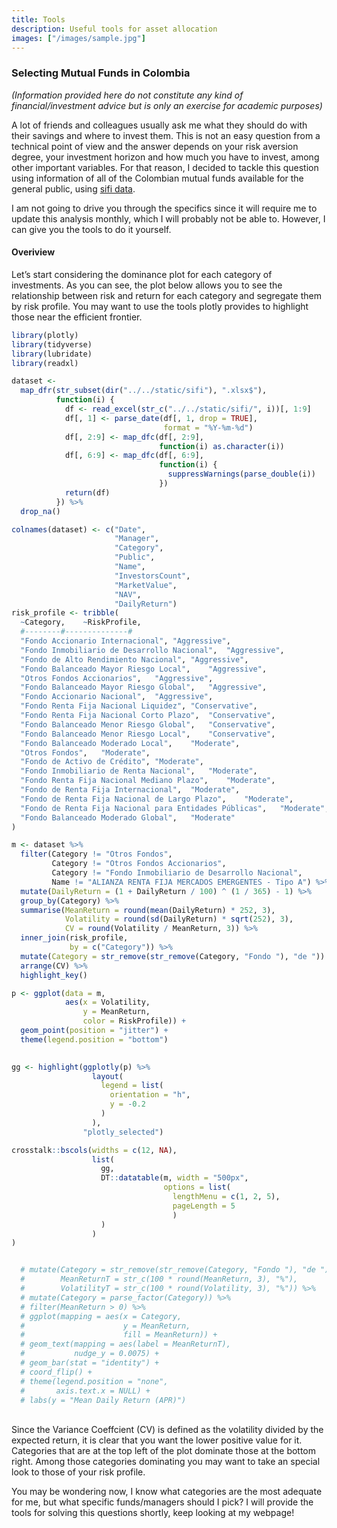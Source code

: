 ```yaml
---
title: Tools
description: Useful tools for asset allocation
images: ["/images/sample.jpg"]
---
```


### Selecting Mutual Funds in Colombia

*(Information provided here do not constitute any kind of financial/investment advice but is only an exercise for academic purposes)*

A lot of friends and colleagues usually ask me what they should do with their savings and where to invest them. This is not an easy question from a technical point of view and the answer depends on your risk aversion degree, your investment horizon and how much you have to invest, among other important variables. For that reason, I decided to tackle this question using information of all of the Colombian mutual funds available for the general public, using [sifi data](https://sificcolombia.lvaindices.com/estadisticas/).

I am not going to drive you through the specifics since it will require me to update this analysis monthly, which I will probably not be able to. However, I can give you the tools to do it yourself.

#### Overiview

Let's start considering the dominance plot for each category of investments. As you can see, the plot below allows you to see the relationship between risk and return for each category and segregate them by risk profile. You may want to use the tools plotly provides to highlight those near the efficient frontier.

```r
library(plotly)
library(tidyverse)
library(lubridate)
library(readxl)

dataset <- 
  map_dfr(str_subset(dir("../../static/sifi"), ".xlsx$"), 
          function(i) {
            df <- read_excel(str_c("../../static/sifi/", i))[, 1:9]
            df[, 1] <- parse_date(df[, 1, drop = TRUE], 
                                  format = "%Y-%m-%d")
            df[, 2:9] <- map_dfc(df[, 2:9], 
                                 function(i) as.character(i))
            df[, 6:9] <- map_dfc(df[, 6:9], 
                                 function(i) {
                                   suppressWarnings(parse_double(i))
                                 })
            return(df)
          }) %>% 
  drop_na() 

colnames(dataset) <- c("Date",
                       "Manager",
                       "Category",
                       "Public",
                       "Name",
                       "InvestorsCount",
                       "MarketValue",
                       "NAV",
                       "DailyReturn")
risk_profile <- tribble(
  ~Category,	~RiskProfile,
  #--------#--------------#
  "Fondo Accionario Internacional",	"Aggressive",
  "Fondo Inmobiliario de Desarrollo Nacional",	"Aggressive",
  "Fondo de Alto Rendimiento Nacional",	"Aggressive",
  "Fondo Balanceado Mayor Riesgo Local",	"Aggressive",
  "Otros Fondos Accionarios",	"Aggressive",
  "Fondo Balanceado Mayor Riesgo Global",	"Aggressive",
  "Fondo Accionario Nacional",	"Aggressive",
  "Fondo Renta Fija Nacional Liquidez",	"Conservative",
  "Fondo Renta Fija Nacional Corto Plazo",	"Conservative",
  "Fondo Balanceado Menor Riesgo Global",	"Conservative",
  "Fondo Balanceado Menor Riesgo Local",	"Conservative",
  "Fondo Balanceado Moderado Local",	"Moderate",
  "Otros Fondos",	"Moderate",
  "Fondo de Activo de Crédito",	"Moderate",
  "Fondo Inmobiliario de Renta Nacional",	"Moderate",
  "Fondo Renta Fija Nacional Mediano Plazo",	"Moderate",
  "Fondo de Renta Fija Internacional",	"Moderate",
  "Fondo de Renta Fija Nacional de Largo Plazo",	"Moderate",
  "Fondo de Renta Fija Nacional para Entidades Públicas",	"Moderate",
  "Fondo Balanceado Moderado Global",	"Moderate"
)

```



```r
m <- dataset %>% 
  filter(Category != "Otros Fondos",
         Category != "Otros Fondos Accionarios",
         Category != "Fondo Inmobiliario de Desarrollo Nacional",
         Name != "ALIANZA RENTA FIJA MERCADOS EMERGENTES - Tipo A") %>% 
  mutate(DailyReturn = (1 + DailyReturn / 100) ^ (1 / 365) - 1) %>% 
  group_by(Category) %>% 
  summarise(MeanReturn = round(mean(DailyReturn) * 252, 3),
            Volatility = round(sd(DailyReturn) * sqrt(252), 3),
            CV = round(Volatility / MeanReturn, 3)) %>% 
  inner_join(risk_profile, 
             by = c("Category")) %>% 
  mutate(Category = str_remove(str_remove(Category, "Fondo "), "de ")) %>% 
  arrange(CV) %>% 
  highlight_key()

p <- ggplot(data = m, 
            aes(x = Volatility, 
                y = MeanReturn,
                color = RiskProfile)) + 
  geom_point(position = "jitter") + 
  theme(legend.position = "bottom")
  

gg <- highlight(ggplotly(p) %>%
                  layout(
                    legend = list(
                      orientation = "h",
                      y = -0.2
                    )
                  ), 
                "plotly_selected")

crosstalk::bscols(widths = c(12, NA),
                  list(
                    gg, 
                    DT::datatable(m, width = "500px", 
                                  options = list(
                                    lengthMenu = c(1, 2, 5), 
                                    pageLength = 5
                                    )
                    )
                  )
)


  # mutate(Category = str_remove(str_remove(Category, "Fondo "), "de "),
  #        MeanReturnT = str_c(100 * round(MeanReturn, 3), "%"),
  #        VolatilityT = str_c(100 * round(Volatility, 3), "%")) %>% 
  # mutate(Category = parse_factor(Category)) %>% 
  # filter(MeanReturn > 0) %>% 
  # ggplot(mapping = aes(x = Category, 
  #                      y = MeanReturn,
  #                      fill = MeanReturn)) +
  # geom_text(mapping = aes(label = MeanReturnT),
  #           nudge_y = 0.0075) +
  # geom_bar(stat = "identity") +
  # coord_flip() +
  # theme(legend.position = "none",
  #       axis.text.x = NULL) +
  # labs(y = "Mean Daily Return (APR)")
```

<br>
Since the Variance Coeffcient (CV) is defined as the volatility divided by the expected return, it is clear that you want the lower positive value for it. Categories that are at the top left of the plot dominate those at the bottom right. Among those categories dominating you may want to take an special look to those of your risk profile.

You may be wondering now, I know what categories are the most adequate for me, but what specific funds/managers should I pick? I will provide the tools for solving this questions shortly, keep looking at my webpage! 